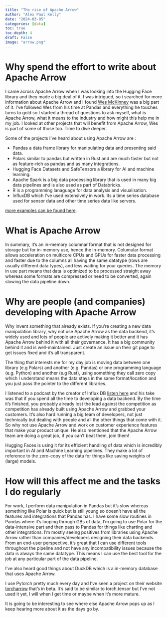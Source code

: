 ```yaml
---
title: "The rise of Apache Arrow"
author: "Alex Paul Kelly"
date: "2024-03-05"
categories: [data]
toc: true
toc-depth: 4
draft: False
image: "arrow.png"
---
```


# Why spend the effort to write about Apache Arrow

I came across Apache Arrow when I was looking into the Hugging Face library and they made a big deal of it.  I was intrigued, so i searched for more information about Apache Arrow and I found [Wes McKinney](https://wesmckinney.com/blog/voltron-data-transitions/) was a big part of it.  I've followed Wes from his time at Pandas and everything he touches turns to gold so I started a thread of questions to ask myself, what is Apache Arrow, what it means to the industry and how might this help me in my job.  I looked at other projects that will benefit from Apache Arrow, Wes is part of some of those too.  Time to dive deeper.  

Some of the projects I've heard about using Apache Arrow are :

- Pandas a data frame library for manipulating data and presenting said data. 
- Polars similar to pandas but written in Rust and are much faster but not as feature-rich as pandas and as many integrations.
- Hugging Face Datasets and SafeTensors a library for AI and machine learning.
- Apache Spark is a big data processing library that is used in many big data pipelines and is also used as part of Databricks. 
- R is a programming lanaguage for data analysis and visualisation.
- InfluxDB which I've used extensively in work. Its a time series database used for sensor data and other time series data like servers.

[more examples can be found here](https://arrow.apache.org/powered_by/#:~:text=IOx%20uses%20Apache%20Arrow%20as,and%20built%20on%20Apache%20Arrow.&text=MATLAB%3A%20A%20numerical%20computing%20environment%20for%20engineers%20and%20scientists).
 
# What is Apache Arrow
 
In summary, it's an in-memory columnar format that is not designed for storage but for in-memory use, hence the in-memory.  Columular format allows acceleration on multicore CPUs and GPUs for faster data processing and faster due to the columns all having the same datatype (rows are usually different data types), and less waiting for your queries. The memory in use part means that data is optimized to be processed straight away whereas some formats are compressed or need to be converted, again slowing the data pipeline down.

# Why are people (and companies) developing with Apache Arrow

Why invent something that already exists.  If you're creating a new data manipulation library, why not use Apache Arrow as the data backend, it's widely used and lots of people are actively making it better and it has Apache Arrow behind it with all their governance.  It has a big community behind it and is well-maintained.  Just create an issue on their git page to get issues fixed and it's all transparent. 

The thing that interests me for my day job is moving data between one library (e.g Polars) and another (e.g. Pandas) or one programming language (e.g. Python) and another (e.g Rust), using something they call zero copy which I understand means the data stays in the same format/location and you just pass the pointer to the different libraries.

I listened to a podcast by the creator of Influx DB [listen here](https://podcasts.google.com/feed/aHR0cHM6Ly93d3cuZGF0YWVuZ2luZWVyaW5ncG9kY2FzdC5jb20vcnNz/episode/OGU2OTA5OWUtNGQwYy00ZGFlLWEwODUtYmUxNDI5OWM3ODBm?ep=14) and his take was that if you spend all the time to developing a data backend.  By the time it's finished, you probably already lost the lead against the competition as competition has already built using Apache Arrow and grabbed your customers. It's also hard running a big team of developers, not just technically but dealing with people and all the other things that come with it.  So why not use Apache Arrow and work on customer experience features that make your product unique. He also mentioned that the Apache Arrow team are doing a great job, if you can't beat them, join them!

Hugging Faces is using it for its efficient handling of data which is incredibly important in AI and Machine Learning pipelines.  They make a lot of reference to the zero-copy of the data for things like saving weights of (large) models.

# How will this affect me and the tasks I do regularly 

For work, I perform data manipulation in Pandas but it's slow whereas something like Polar is quick but is still young so doesn't have all the features and integrations that Pandas has.  I have some slow routines in Pandas where it's looping through GBs of data, I'm going to use Polar for the data-intensive part and then pass to Pandas for things like charting and other integrations. I'm mostly seeing positives from libraries using Apache Arrow rather than companies/developers designing their data backends.  From an end-user perspective, it's great that I can use different tools throughout the pipeline and not have any incompatibility issues because the data is always the same datatype.  This means I can use the best tool for the job at any particular part of the data pipeline.

I've also heard good things about DuckDB which is a in-memory database that uses Apache Arrow.  


I use Pytorch pretty much every day and I've seen a project on their website [torcharrow](https://pytorch.org/torcharrow/beta/index.html) that's in beta.  It's said to be similar to torch.tensor but I've not used it yet, I will when I get time or maybe when it's more mature.  

It is going to be interesting to see where else Apache Arrow pops up as I keep hearing more about it as the days go by.